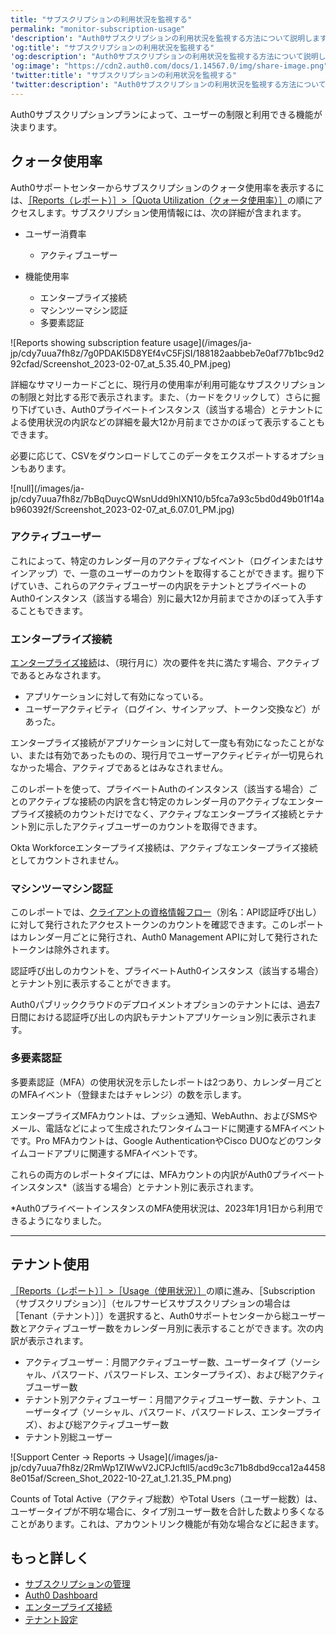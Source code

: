 ```yaml
---
title: "サブスクリプションの利用状況を監視する"
permalink: "monitor-subscription-usage"
'description': "Auth0サブスクリプションの利用状況を監視する方法について説明します。"
'og:title': "サブスクリプションの利用状況を監視する"
'og:description': "Auth0サブスクリプションの利用状況を監視する方法について説明します。"
'og:image': "https://cdn2.auth0.com/docs/1.14567.0/img/share-image.png"
'twitter:title': "サブスクリプションの利用状況を監視する"
'twitter:description': "Auth0サブスクリプションの利用状況を監視する方法について説明します。"
---
```


Auth0サブスクリプションプランによって、ユーザーの制限と利用できる機能が決まります。

## クォータ使用率

Auth0サポートセンターからサブスクリプションのクォータ使用率を表示するには、[［Reports（レポート）］>［Quota Utilization（クォータ使用率）］](https://support.auth0.com/reports/quota)の順にアクセスします。サブスクリプション使用情報には、次の詳細が含まれます。

* ユーザー消費率

  + アクティブユーザー
* 機能使用率

  + エンタープライズ接続
  + マシンツーマシン認証
  + 多要素認証

<Frame>![Reports showing subscription feature usage](/images/ja-jp/cdy7uua7fh8z/7g0PDAKl5D8YEf4vC5FjSI/188182aabbeb7e0af77b1bc9d292cfad/Screenshot_2023-02-07_at_5.35.40_PM.jpeg)</Frame>

詳細なサマリーカードごとに、現行月の使用率が利用可能なサブスクリプションの制限と対比する形で表示されます。また、（カードをクリックして）さらに掘り下げていき、Auth0プライベートインスタンス（該当する場合）とテナントによる使用状況の内訳などの詳細を最大12か月前までさかのぼって表示することもできます。

必要に応じて、CSVをダウンロードしてこのデータをエクスポートするオプションもあります。

<Frame>![null](/images/ja-jp/cdy7uua7fh8z/7bBqDuycQWsnUdd9hlXN10/b5fca7a93c5bd0d49b01f14ab960392f/Screenshot_2023-02-07_at_6.07.01_PM.jpg)</Frame>

### アクティブユーザー

これによって、特定のカレンダー月のアクティブなイベント（ログインまたはサインアップ）で、一意のユーザーのカウントを取得することができます。掘り下げていき、これらのアクティブユーザーの内訳をテナントとプライベートのAuth0インスタンス（該当する場合）別に最大12か月前までさかのぼって入手することもできます。

### エンタープライズ接続

[エンタープライズ接続](/ja-jp/authenticate/enterprise-connections)は、（現行月に）次の要件を共に満たす場合、アクティブであるとみなされます。

* アプリケーションに対して有効になっている。
* ユーザーアクティビティ（ログイン、サインアップ、トークン交換など）があった。

エンタープライズ接続がアプリケーションに対して一度も有効になったことがない、または有効であったものの、現行月でユーザーアクティビティが一切見られなかった場合、アクティブであるとはみなされません。

このレポートを使って、プライベートAuthのインスタンス（該当する場合）ごとのアクティブな接続の内訳を含む特定のカレンダー月のアクティブなエンタープライズ接続のカウントだけでなく、アクティブなエンタープライズ接続とテナント別に示したアクティブユーザーのカウントを取得できます。

<Callout icon="file-lines" color="#0EA5E9" iconType="regular">

Okta Workforceエンタープライズ接続は、アクティブなエンタープライズ接続としてカウントされません。

</Callout>

### マシンツーマシン認証

このレポートでは、[クライアントの資格情報フロー](/ja-jp/get-started/authentication-and-authorization-flow/client-credentials-flow)（別名：API認証呼び出し）に対して発行されたアクセストークンのカウントを確認できます。このレポートはカレンダー月ごとに発行され、Auth0 <Tooltip data-tooltip-id="react-containers-DefinitionTooltip-0" href="/ja-jp/glossary?term=management-api" tip="Management API: 顧客が管理タスクを実行できるようにするための製品。" cta="用語集の表示">Management API</Tooltip>に対して発行されたトークンは除外されます。

認証呼び出しのカウントを、プライベートAuth0インスタンス（該当する場合）とテナント別に表示することができます。

Auth0パブリッククラウドのデプロイメントオプションのテナントには、過去7日間における認証呼び出しの内訳もテナントアプリケーション別に表示されます。

### 多要素認証

多要素認証（<Tooltip data-tooltip-id="react-containers-DefinitionTooltip-0" href="/ja-jp/glossary?term=multifactor-authentication" tip="多要素認証（MFA）: ユーザー名とパスワードに加えて、SMS経由のコードなどの要素を使用するユーザー認証プロセス。" cta="用語集の表示">MFA</Tooltip>）の使用状況を示したレポートは2つあり、カレンダー月ごとのMFAイベント（登録またはチャレンジ）の数を示します。

エンタープライズMFAカウントは、プッシュ通知、WebAuthn、およびSMSやメール、電話などによって生成されたワンタイムコードに関連するMFAイベントです。Pro MFAカウントは、Google AuthenticationやCisco DUOなどのワンタイムコードアプリに関連するMFAイベントです。

これらの両方のレポートタイプには、MFAカウントの内訳がAuth0プライベートインスタンス\*（該当する場合）とテナント別に表示されます。

\*Auth0プライベートインスタンスのMFA使用状況は、2023年1月1日から利用できるようになりました。

---

## テナント使用

[［Reports（レポート）］>［Usage（使用状況）］](https://support.auth0.com/reports/usage)の順に進み、［Subscription（サブスクリプション）］（セルフサービスサブスクリプションの場合は［Tenant（テナント）］）を選択すると、Auth0サポートセンターから総ユーザー数とアクティブユーザー数をカレンダー月別に表示することができます。次の内訳が表示されます。

* アクティブユーザー：月間アクティブユーザー数、ユーザータイプ（ソーシャル、パスワード、パスワードレス、エンタープライズ）、および総アクティブユーザー数
* テナント別アクティブユーザー：月間アクティブユーザー数、テナント、ユーザータイプ（ソーシャル、パスワード、パスワードレス、エンタープライズ）、および総アクティブユーザー数
* テナント別総ユーザー

<Frame>![Support Center -> Reports -> Usage](/images/ja-jp/cdy7uua7fh8z/2RmWp1ZIWwV2JCPJcftll5/acd9c3c71b8dbd9cca12a44588e015af/Screen_Shot_2022-10-27_at_1.21.35_PM.png)</Frame>

<Callout icon="file-lines" color="#0EA5E9" iconType="regular">

Counts of Total Active（アクティブ総数）やTotal Users（ユーザー総数）は、ユーザータイプが不明な場合に、タイプ別ユーザー数を合計した数より多くなることがあります。これは、アカウントリンク機能が有効な場合などに起きます。

</Callout>

## もっと詳しく

* [サブスクリプションの管理](/ja-jp/troubleshoot/customer-support/manage-subscriptions)
* [Auth0 Dashboard](/ja-jp/get-started/auth0-overview/dashboard)
* [エンタープライズ接続](/ja-jp/authenticate/enterprise-connections)
* [テナント設定](/ja-jp/get-started/tenant-settings)